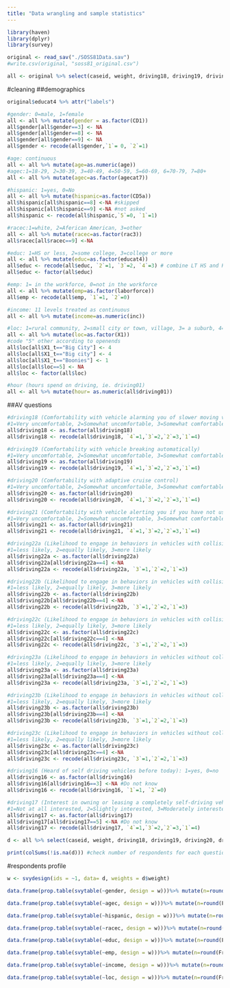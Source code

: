 ```yaml
---
title: "Data wrangling and sample statistics"
---
```

```r
library(haven)
library(dplyr)
library(survey)
```
```r
original <- read_sav("./SOSS81Data.sav")
#write.csv(original, "soss81_original.csv")
```

```r
all <- original %>% select(caseid, weight, driving18, driving19, driving20, driving21, driving22a, driving22b, driving22c, driving23a, driving23b, driving23c, driving16, driving17, CD1, age, agecat7, CD5a, races, rac3, educat4, laborforce, inc, X1, X1_t, driving01)
```

#cleaning
##demographics
```r
original$educat4 %>% attr("labels")
```
```r
#gender: 0=male, 1=female
all <- all %>% mutate(gender = as.factor(CD1))
all$gender[all$gender==3] <- NA
all$gender[all$gender==8] <- NA
all$gender[all$gender==9] <- NA
all$gender <- recode(all$gender,`1`= 0, `2`=1)

#age: continuous
all <- all %>% mutate(age=as.numeric(age))
#agec:1=18-29, 2=30-39, 3=40-49, 4=50-59, 5=60-69, 6=70-79, 7=80+
all <- all %>% mutate(agec=as.factor(agecat7))

#hispanic: 1=yes, 0=No
all <- all %>% mutate(hispanic=as.factor(CD5a))
all$hispanic[all$hispanic==8] <-NA #skipped
all$hispanic[all$hispanic==9] <-NA #not asked
all$hispanic <- recode(all$hispanic,`5`=0, `1`=1) 

#racec:1=white, 2=Aferican American, 3=other
all <- all %>% mutate(racec=as.factor(rac3))
all$racec[all$racec==9] <-NA

#educ: 1=HS or less, 2=some college, 3=college or more
all <- all %>% mutate(educ=as.factor(educat4))
all$educ <- recode(all$educ, `2`=1, `3`=2, `4`=3) # combine LT HS and HS
all$educ <- factor(all$educ)

#emp: 1= in the workforce, 0=not in the workforce
all <- all %>% mutate(emp=as.factor(laborforce))
all$emp <- recode(all$emp, `1`=1, `2`=0)

#income: 11 levels treated as continuous
all <- all %>% mutate(income=as.numeric(inc))

#loc: 1=rural community, 2=small city or town, village, 3= a suburb, 4=urban community
all <- all %>% mutate(loc=as.factor(X1))
#code "5" other according to openends
all$loc[all$X1_t=="Big City"] <- 4
all$loc[all$X1_t=="Big city"] <- 4
all$loc[all$X1_t=="Boonies"] <- 1
all$loc[all$loc==5] <- NA
all$loc <- factor(all$loc)

#hour (hours spend on driving, ie. driving01)
all <- all %>% mutate(hour= as.numeric(all$driving01))
```
##AV questions

```r
#driving18 (Comfortability with vehicle alarming you of slower moving vehicle)
#1=Very uncomfortable, 2=Somewhat uncomfortable, 3=Somewhat comfortable, 4=Very comfortable
all$driving18 <- as.factor(all$driving18)
all$driving18 <- recode(all$driving18, `4`=1,`3`=2,`2`=3,`1`=4) 

#driving19 (Comfortability with vehicle breaking automatically)
#1=Very uncomfortable, 2=Somewhat uncomfortable, 3=Somewhat comfortable, 4=Very comfortable
all$driving19 <- as.factor(all$driving19)
all$driving19 <- recode(all$driving19, `4`=1,`3`=2,`2`=3,`1`=4) 

#driving20 (Comfortability with adaptive cruise control)
#1=Very uncomfortable, 2=Somewhat uncomfortable, 3=Somewhat comfortable, 4=Very comfortable
all$driving20 <- as.factor(all$driving20)
all$driving20 <- recode(all$driving20, `4`=1,`3`=2,`2`=3,`1`=4) 

#driving21 (Comfortability with vehicle alerting you if you have not used the accelerator)
#1=Very uncomfortable, 2=Somewhat uncomfortable, 3=Somewhat comfortable, 4=Very comfortable
all$driving21 <- as.factor(all$driving21)
all$driving21 <- recode(all$driving21, `4`=1,`3`=2,`2`=3,`1`=4) 

#driving22a (Likelihood to engage in behaviors in vehicles with collision alert -- Use your cell phone while driving)
#1=less likely, 2=equally likely, 3=more likely
all$driving22a <- as.factor(all$driving22a)
all$driving22a[all$driving22a==4] <-NA
all$driving22a <- recode(all$driving22a, `3`=1,`2`=2,`1`=3) 

#driving22b (Likelihood to engage in behaviors in vehicles with collision alert -- Drink alcohol before you drive)
#1=less likely, 2=equally likely, 3=more likely
all$driving22b <- as.factor(all$driving22b)
all$driving22b[all$driving22b==4] <-NA
all$driving22b <- recode(all$driving22b, `3`=1,`2`=2,`1`=3) 

#driving22c (Likelihood to engage in behaviors in vehicles with collision alert -- Follow other vehicles more closely or merge more closely in front of other vehicles)
#1=less likely, 2=equally likely, 3=more likely
all$driving22c <- as.factor(all$driving22c)
all$driving22c[all$driving22c==4] <-NA
all$driving22c <- recode(all$driving22c, `3`=1,`2`=2,`1`=3) 

#driving23a (Likelihood to engage in behaviors in vehicles without collision alert -- Use your cell phone while driving)
#1=less likely, 2=equally likely, 3=more likely
all$driving23a <- as.factor(all$driving23a)
all$driving23a[all$driving23a==4] <-NA
all$driving23a <- recode(all$driving23a, `3`=1,`2`=2,`1`=3) 

#driving23b (Likelihood to engage in behaviors in vehicles without collision alert -- Drink alcohol before you drive)
#1=less likely, 2=equally likely, 3=more likely
all$driving23b <- as.factor(all$driving23b)
all$driving23b[all$driving23b==4] <-NA
all$driving23b <- recode(all$driving23b, `3`=1,`2`=2,`1`=3) 

#driving23c (Likelihood to engage in behaviors in vehicles without collision alert -- Follow other vehicles more closely or merge more closely in front of other vehicles)
#1=less likely, 2=equally likely, 3=more likely
all$driving23c <- as.factor(all$driving23c)
all$driving23c[all$driving23c==4] <-NA
all$driving23c <- recode(all$driving23c, `3`=1,`2`=2,`1`=3) 

#driving16 (Heard of self driving vehicles before today): 1=yes, 0=no
all$driving16 <- as.factor(all$driving16)
all$driving16[all$driving16==3] <-NA #Do not know
all$driving16 <- recode(all$driving16, `1`=1, `2`=0)

#driving17 (Interest in owning or leasing a completely self-driving vehicle in the future)
#1=Not at all interested, 2=Slightly interested, 3=Moderately interested, 4=Very interested			
all$driving17 <- as.factor(all$driving17)
all$driving17[all$driving17==5] <-NA #Do not know
all$driving17 <- recode(all$driving17, `4`=1,`3`=2,`2`=3,`1`=4) 
```
```r
d <- all %>% select(caseid, weight, driving18, driving19, driving20, driving21, driving22a, driving22b, driving22c, driving23a, driving23b, driving23c, driving16, driving17, gender, age, agec, hispanic, racec, educ, emp, income, loc, hour)
```
```r
print(colSums(!is.na(d))) #check number of respondents for each question
```

#respondents profile 

```r
w <- svydesign(ids = ~1, data= d, weights = d$weight)
```

```r
data.frame(prop.table(svytable(~gender, design = w)))%>% mutate(n=round(Freq*length(which(!is.na(d$gender)))), percentage=round((Freq*100),1))
```
```r
data.frame(prop.table(svytable(~agec, design = w)))%>% mutate(n=round(Freq*length(which(!is.na(d$agec)))), percentage=round((Freq*100),1))
```
```r
data.frame(prop.table(svytable(~hispanic, design = w)))%>% mutate(n=round(Freq*length(which(!is.na(d$hispanic)))), percentage=round((Freq*100),1))
```
```r
data.frame(prop.table(svytable(~racec, design = w)))%>% mutate(n=round(Freq*length(which(!is.na(d$racec)))), percentage=round((Freq*100),1))
```
```r
data.frame(prop.table(svytable(~educ, design = w)))%>% mutate(n=round(Freq*length(which(!is.na(d$educ)))), percentage=round((Freq*100),1))
```

```r
data.frame(prop.table(svytable(~emp, design = w)))%>% mutate(n=round(Freq*length(which(!is.na(d$emp)))), percentage=round((Freq*100),1))
```

```r
data.frame(prop.table(svytable(~income, design = w)))%>% mutate(n=round(Freq*length(which(!is.na(d$income)))), percentage=round((Freq*100),1))
```

```r
data.frame(prop.table(svytable(~loc, design = w)))%>% mutate(n=round(Freq*length(which(!is.na(d$loc)))), percentage=round((Freq*100),1))
```